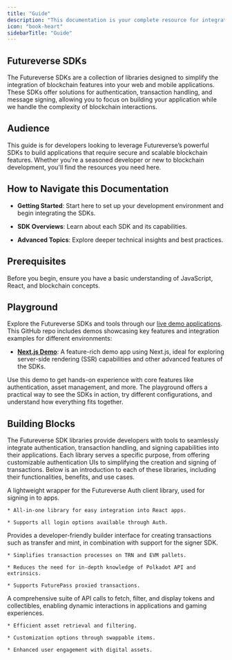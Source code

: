 ```yaml
---
title: "Guide"
description: "This documentation is your complete resource for integrating Futureverse technologies into your applications. Whether you're setting up authentication, managing transactions, or signing extrinsics, our SDKs provide the tools you need."
icon: "book-heart"
sidebarTitle: "Guide"
---
```


## Futureverse SDKs

The Futureverse SDKs are a collection of libraries designed to simplify the integration of blockchain features into your web and mobile applications. These SDKs offer solutions for authentication, transaction handling, and message signing, allowing you to focus on building your application while we handle the complexity of blockchain interactions.

## Audience

This guide is for developers looking to leverage Futureverse’s powerful SDKs to build applications that require secure and scalable blockchain features. Whether you're a seasoned developer or new to blockchain development, you'll find the resources you need here.

## How to Navigate this Documentation

* **Getting Started**: Start here to set up your development environment and begin integrating the SDKs.

* **SDK Overviews**: Learn about each SDK and its capabilities.

* **Advanced Topics**: Explore deeper technical insights and best practices.

## Prerequisites

Before you begin, ensure you have a basic understanding of JavaScript, React, and blockchain concepts.

## Playground

Explore the Futureverse SDKs and tools through our [live demo applications](https://github.com/futureversecom/sdk-demo). This GitHub repo includes demos showcasing key features and integration examples for different environments:

* [**Next.js Demo**](<https://playground.therootnetwork.com/ >): A feature-rich demo app using Next.js, ideal for exploring server-side rendering (SSR) capabilities and other advanced features of the SDKs.

Use this demo to get hands-on experience with core features like authentication, asset management, and more. The playground offers a practical way to see the SDKs in action, try different configurations, and understand how everything fits together.

## Building Blocks

The Futureverse SDK libraries provide developers with tools to seamlessly integrate authentication, transaction handling, and signing capabilities into their applications. Each library serves a specific purpose, from offering customizable authentication UIs to simplifying the creation and signing of transactions. Below is an introduction to each of these libraries, including their functionalities, benefits, and use cases.

<AccordionGroup>
  <Accordion title="Authentication">
    A lightweight wrapper for the Futureverse Auth client library, used for signing in to apps.

    * All-in-one library for easy integration into React apps.

    * Supports all login options available through Auth.
  </Accordion>

  <Accordion title="Transactions">
    Provides a developer-friendly builder interface for creating transactions such as transfer and mint, in combination with support for the signer SDK.

    * Simplifies transaction processes on TRN and EVM pallets.

    * Reduces the need for in-depth knowledge of Polkadot API and extrinsics.

    * Supports FuturePass proxied transactions.
  </Accordion>

  <Accordion title="Assets">
    A comprehensive suite of API calls to fetch, filter, and display tokens and collectibles, enabling dynamic interactions in applications and gaming experiences.

    * Efficient asset retrieval and filtering.

    * Customization options through swappable items.

    * Enhanced user engagement with digital assets.
  </Accordion>
</AccordionGroup>